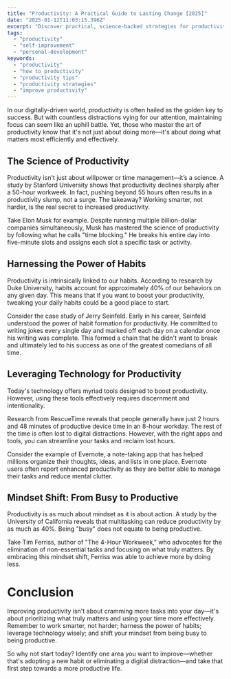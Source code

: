 ```yaml
---
title: "Productivity: A Practical Guide to Lasting Change [2025]"
date: "2025-01-12T11:03:15.396Z"
excerpt: "Discover practical, science-backed strategies for productivity. Learn how to create lasting change and achieve your goals with proven techniques and real-world examples."
tags:
  - "productivity"
  - "self-improvement"
  - "personal-development"
keywords:
  - "productivity"
  - "how to productivity"
  - "productivity tips"
  - "productivity strategies"
  - "improve productivity"
---
```



In our digitally-driven world, productivity is often hailed as the golden key to success. But with countless distractions vying for our attention, maintaining focus can seem like an uphill battle. Yet, those who master the art of productivity know that it's not just about doing more—it's about doing what matters most efficiently and effectively. 

## The Science of Productivity

Productivity isn't just about willpower or time management—it’s a science. A study by Stanford University shows that productivity declines sharply after a 50-hour workweek. In fact, pushing beyond 55 hours often results in a productivity slump, not a surge. The takeaway? Working smarter, not harder, is the real secret to increased productivity.

Take Elon Musk for example. Despite running multiple billion-dollar companies simultaneously, Musk has mastered the science of productivity by following what he calls "time blocking." He breaks his entire day into five-minute slots and assigns each slot a specific task or activity.

## Harnessing the Power of Habits 

Productivity is intrinsically linked to our habits. According to research by Duke University, habits account for approximately 40% of our behaviors on any given day. This means that if you want to boost your productivity, tweaking your daily habits could be a good place to start.

Consider the case study of Jerry Seinfeld. Early in his career, Seinfeld understood the power of habit formation for productivity. He committed to writing jokes every single day and marked off each day on a calendar once his writing was complete. This formed a chain that he didn't want to break and ultimately led to his success as one of the greatest comedians of all time.

## Leveraging Technology for Productivity 

Today's technology offers myriad tools designed to boost productivity. However, using these tools effectively requires discernment and intentionality.

Research from RescueTime reveals that people generally have just 2 hours and 48 minutes of productive device time in an 8-hour workday. The rest of the time is often lost to digital distractions. However, with the right apps and tools, you can streamline your tasks and reclaim lost hours.

Consider the example of Evernote, a note-taking app that has helped millions organize their thoughts, ideas, and lists in one place. Evernote users often report enhanced productivity as they are better able to manage their tasks and reduce mental clutter.

## Mindset Shift: From Busy to Productive 

Productivity is as much about mindset as it is about action. A study by the University of California reveals that multitasking can reduce productivity by as much as 40%. Being "busy" does not equate to being productive.

Take Tim Ferriss, author of "The 4-Hour Workweek," who advocates for the elimination of non-essential tasks and focusing on what truly matters. By embracing this mindset shift, Ferriss was able to achieve more by doing less.

# Conclusion

Improving productivity isn't about cramming more tasks into your day—it's about prioritizing what truly matters and using your time more effectively. Remember to work smarter, not harder; harness the power of habits; leverage technology wisely; and shift your mindset from being busy to being productive. 

So why not start today? Identify one area you want to improve—whether that's adopting a new habit or eliminating a digital distraction—and take that first step towards a more productive life.
